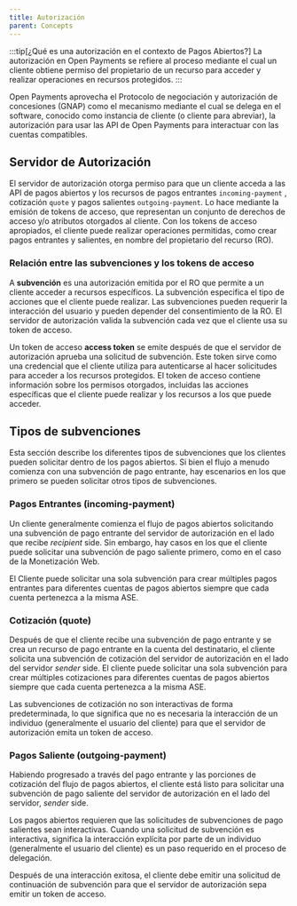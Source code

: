 ```yaml
---
title: Autorización
parent: Concepts
---
```



:::tip[¿Qué es una autorización en el contexto de Pagos Abiertos?]
La autorización en Open Payments se refiere al proceso mediante el cual un cliente obtiene permiso del propietario de un recurso para acceder y realizar operaciones en recursos protegidos.
:::

Open Payments aprovecha el <LinkOut href='https://datatracker.ietf.org/doc/html/draft-ietf-gnap-core-protocol'>Protocolo de negociación y autorización de concesiones (GNAP)</LinkOut> como el mecanismo mediante el cual se delega en el software, conocido como instancia de cliente (o cliente para abreviar), la autorización para usar las API de Open Payments para interactuar con las cuentas compatibles.

## Servidor de Autorización

El servidor de autorización otorga permiso para que un cliente acceda a las API de pagos abiertos y los recursos de pagos entrantes `incoming-payment` , cotización `quote` y pagos salientes `outgoing-payment`. Lo hace mediante la emisión de tokens de acceso, que representan un conjunto de derechos de acceso y/o atributos otorgados al cliente. Con los tokens de acceso apropiados, el cliente puede realizar operaciones permitidas, como crear pagos entrantes y salientes, en nombre del propietario del recurso (RO).

### Relación entre las subvenciones y los tokens de acceso

A **subvención** es una autorización emitida por el RO que permite a un cliente acceder a recursos específicos. La subvención especifica el tipo de acciones que el cliente puede realizar. Las subvenciones pueden requerir la interacción del usuario y pueden depender del consentimiento de la RO. El servidor de autorización valida la subvención cada vez que el cliente usa su token de acceso.

Un token de acceso **access token** se emite después de que el servidor de autorización aprueba una solicitud de subvención. Este token sirve como una credencial que el cliente utiliza para autenticarse al hacer solicitudes para acceder a los recursos protegidos. El token de acceso contiene información sobre los permisos otorgados, incluidas las acciones específicas que el cliente puede realizar y los recursos a los que puede acceder.

## Tipos de subvenciones

Esta sección describe los diferentes tipos de subvenciones que los clientes pueden solicitar dentro de los pagos abiertos. Si bien el flujo a menudo comienza con una subvención de pago entrante, hay escenarios en los que primero se pueden solicitar otros tipos de subvenciones.

### Pagos Entrantes (incoming-payment)

Un cliente generalmente comienza el flujo de pagos abiertos solicitando una subvención de pago entrante del servidor de autorización en el lado que recibe _recipient_ side. Sin embargo, hay casos en los que el cliente puede solicitar una subvención de pago saliente primero, como en el caso de la Monetización Web.

El Cliente puede solicitar una sola subvención para crear múltiples pagos entrantes para diferentes cuentas de pagos abiertos siempre que cada cuenta pertenezca a la misma <Tooltip content="Account servicing entity"><span>ASE</span></Tooltip>.

### Cotización (quote)

Después de que el cliente recibe una subvención de pago entrante y se crea un recurso de pago entrante en la cuenta del destinatario, el cliente solicita una subvención de cotización del servidor de autorización en el lado del servidor _sender_ side. El cliente puede solicitar una sola subvención para crear múltiples cotizaciones para diferentes cuentas de pagos abiertos siempre que cada cuenta pertenezca a la misma <Tooltip content="Account servicing entity"><span>ASE</span></Tooltip>.

Las subvenciones de cotización no son interactivas de forma predeterminada, lo que significa que no es necesaria la interacción de un individuo (generalmente el usuario del cliente) para que el servidor de autorización emita un token de acceso.

### Pagos Saliente (outgoing-payment)

Habiendo progresado a través del pago entrante y las porciones de cotización del flujo de pagos abiertos, el cliente está listo para solicitar una subvención de pago saliente del servidor de autorización en el lado del servidor, _sender_ side.

Los pagos abiertos requieren que las solicitudes de subvenciones de pago salientes sean interactivas. Cuando una solicitud de subvención es interactiva, significa la interacción explícita por parte de un individuo (generalmente el usuario del cliente) es un paso requerido en el proceso de delegación.

Después de una interacción exitosa, el cliente debe emitir una solicitud de continuación de subvención para que el servidor de autorización sepa emitir un token de acceso.